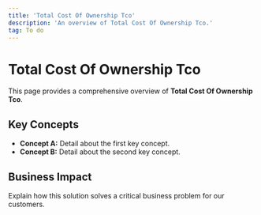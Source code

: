 ```yaml
---
title: 'Total Cost Of Ownership Tco'
description: 'An overview of Total Cost Of Ownership Tco.'
tag: To do
---
```


# Total Cost Of Ownership Tco

This page provides a comprehensive overview of **Total Cost Of Ownership Tco**.

## Key Concepts

* **Concept A:** Detail about the first key concept.
* **Concept B:** Detail about the second key concept.

## Business Impact

Explain how this solution solves a critical business problem for our customers.
